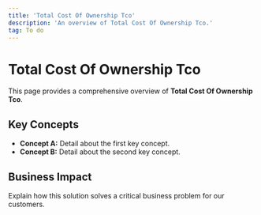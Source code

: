 ```yaml
---
title: 'Total Cost Of Ownership Tco'
description: 'An overview of Total Cost Of Ownership Tco.'
tag: To do
---
```


# Total Cost Of Ownership Tco

This page provides a comprehensive overview of **Total Cost Of Ownership Tco**.

## Key Concepts

* **Concept A:** Detail about the first key concept.
* **Concept B:** Detail about the second key concept.

## Business Impact

Explain how this solution solves a critical business problem for our customers.
